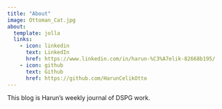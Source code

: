 ```yaml
---
title: "About"
image: Ottoman_Cat.jpg
about:
  template: jolla
  links:
    - icon: linkedin
      text: LinkedIn
      href: https://www.linkedin.com/in/harun-%C3%A7elik-82668b195/
    - icon: github
      text: Github
      href: https://github.com/HarunCelikOtto
---
```


This blog is Harun's weekly journal of DSPG work.
